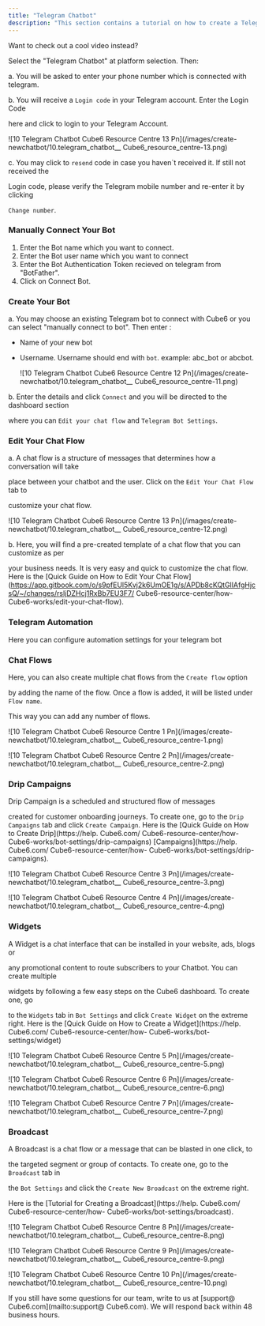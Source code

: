 ```yaml
---
title: "Telegram Chatbot"
description: "This section contains a tutorial on how to create a Telegram Chatbot, edit the bot's chat flow and bot's settings. "
---
```


Want to check out a cool video instead?

Select the "Telegram Chatbot" at platform selection. Then:

a. You will be asked to enter your phone number which is connected with telegram.

b. You will receive a `Login code` in your Telegram account. Enter the Login Code

here and click to login to your Telegram Account.

![10 Telegram Chatbot  Cube6 Resource Centre 13 Pn](/images/create-newchatbot/10.telegram_chatbot__ Cube6_resource_centre-13.png)

c. You may click to `resend` code in case you haven\`t received it. If still not received the

Login code, please verify the Telegram mobile number and re-enter it by clicking

`Change number`.

### **Manually Connect Your Bot**

1. Enter the Bot name which you want to connect.
2. Enter the Bot user name which you want to connect
3. Enter the Bot Authentication Token recieved on telegram from "BotFather".
4. Click on Connect Bot.

### **Create Your Bot**

a. You may choose an existing Telegram bot to connect with  Cube6 or you can select "manually connect to bot". Then enter :

- Name of your new bot
- Username. Username should end with `bot`. example: abc_bot or abcbot.

  ![10 Telegram Chatbot  Cube6 Resource Centre 12 Pn](/images/create-newchatbot/10.telegram_chatbot__ Cube6_resource_centre-11.png)

b. Enter the details and click `Connect` and you will be directed to the dashboard section

where you can `Edit your chat flow` and `Telegram Bot Settings`.

### **Edit Your Chat Flow**

a. A chat flow is a structure of messages that determines how a conversation will take

place between your chatbot and the user. Click on the `Edit Your Chat Flow` tab to

customize your chat flow.

![10 Telegram Chatbot  Cube6 Resource Centre 13 Pn](/images/create-newchatbot/10.telegram_chatbot__ Cube6_resource_centre-12.png)

b. Here, you will find a pre-created template of a chat flow that you can customize as per

your business needs. It is very easy and quick to customize the chat flow. Here is the [Quick Guide on How to Edit Your Chat Flow](https://app.gitbook.com/o/s9pfEUl5Kvj2k6UmOE1g/s/APDb8cKQtGlIAfgHjcsQ/~/changes/rsljDZHcj1RxBb7EU3F7/ Cube6-resource-center/how- Cube6-works/edit-your-chat-flow).

### **Telegram Automation**

Here you can configure automation settings for your telegram bot

### **Chat Flows**

Here, you can also create multiple chat flows from the `Create flow` option

by adding the name of the flow. Once a flow is added, it will be listed under `Flow name`.

This way you can add any number of flows.

![10 Telegram Chatbot  Cube6 Resource Centre 1 Pn](/images/create-newchatbot/10.telegram_chatbot__ Cube6_resource_centre-1.png)

![10 Telegram Chatbot  Cube6 Resource Centre 2 Pn](/images/create-newchatbot/10.telegram_chatbot__ Cube6_resource_centre-2.png)

### **Drip Campaigns**

Drip Campaign is a scheduled and structured flow of messages

created for customer onboarding journeys. To create one, go to the `Drip Campaigns` tab and click `Create Campaign`. Here is the [Quick Guide on How to Create Drip](https://help. Cube6.com/ Cube6-resource-center/how- Cube6-works/bot-settings/drip-campaigns) [Campaigns](https://help. Cube6.com/ Cube6-resource-center/how- Cube6-works/bot-settings/drip-campaigns).

![10 Telegram Chatbot  Cube6 Resource Centre 3 Pn](/images/create-newchatbot/10.telegram_chatbot__ Cube6_resource_centre-3.png)

![10 Telegram Chatbot  Cube6 Resource Centre 4 Pn](/images/create-newchatbot/10.telegram_chatbot__ Cube6_resource_centre-4.png)

### **Widgets**

A Widget is a chat interface that can be installed in your website, ads, blogs or

any promotional content to route subscribers to your Chatbot. You can create multiple

widgets by following a few easy steps on the  Cube6 dashboard. To create one, go

to the `Widgets` tab in `Bot Settings` and click `Create Widget` on the extreme right. Here is the [Quick Guide on How to Create a Widget](https://help. Cube6.com/ Cube6-resource-center/how- Cube6-works/bot-settings/widget)

![10 Telegram Chatbot  Cube6 Resource Centre 5 Pn](/images/create-newchatbot/10.telegram_chatbot__ Cube6_resource_centre-5.png)

![10 Telegram Chatbot  Cube6 Resource Centre 6 Pn](/images/create-newchatbot/10.telegram_chatbot__ Cube6_resource_centre-6.png)

![10 Telegram Chatbot  Cube6 Resource Centre 7 Pn](/images/create-newchatbot/10.telegram_chatbot__ Cube6_resource_centre-7.png)

### **Broadcast**

A Broadcast is a chat flow or a message that can be blasted in one click, to

the targeted segment or group of contacts. To create one, go to the `Broadcast` tab in

the `Bot Settings` and click the `Create New Broadcast` on the extreme right.

Here is the [Tutorial for Creating a Broadcast](https://help. Cube6.com/ Cube6-resource-center/how- Cube6-works/bot-settings/broadcast).

![10 Telegram Chatbot  Cube6 Resource Centre 8 Pn](/images/create-newchatbot/10.telegram_chatbot__ Cube6_resource_centre-8.png)

![10 Telegram Chatbot  Cube6 Resource Centre 9 Pn](/images/create-newchatbot/10.telegram_chatbot__ Cube6_resource_centre-9.png)

![10 Telegram Chatbot  Cube6 Resource Centre 10 Pn](/images/create-newchatbot/10.telegram_chatbot__ Cube6_resource_centre-10.png)

If you still have some questions for our team, write to us at [support@ Cube6.com](mailto:support@ Cube6.com). We will respond back within 48 business hours.